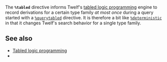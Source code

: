 The <tt>'''%tabled'''</tt> directive informs Twelf's [[tabled logic programming]] engine to record derivations for a certain type family ''at most once'' during a query started with a <tt>[[%querytabled]]</tt> directive. It is therefore a bit like <tt>[[Deterministic declaration|%deterministic]]</tt> in that it changes Twelf's search behavior for a single type family.

== See also ==

* [[Tabled logic programming]]
* {{guide|chapter=5|section=31|title=Tabled Logic Programming}}

{{keyword|key=querytabled}}